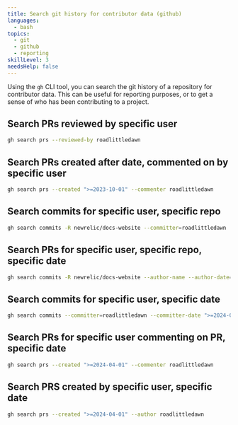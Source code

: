 ```yaml
---
title: Search git history for contributor data (github)
languages:
  - bash
topics:
  - git
  - github
  - reporting
skillLevel: 3
needsHelp: false
---
```


Using the `gh` CLI tool, you can search the git history of a repository for contributor data. This can be useful for reporting purposes, or to get a sense of who has been contributing to a project.

## Search PRs reviewed by specific user

```bash
gh search prs --reviewed-by roadlittledawn
```

## Search PRs created after date, commented on by specific user

```bash
gh search prs --created ">=2023-10-01" --commenter roadlittledawn
```

## Search commits for specific user, specific repo

```bash
gh search commits -R newrelic/docs-website --committer=roadlittledawn
```

## Search PRs for specific user, specific repo, specific date

```bash
gh search commits -R newrelic/docs-website --author-name --author-date=">=2023-10-01"
```

## Search commits for specific user, specific date

```bash
gh search commits --committer=roadlittledawn --committer-date ">=2024-04-01"
```

## Search PRs for specific user commenting on PR, specific date

```bash
gh search prs --created ">=2024-04-01" --commenter roadlittledawn
```

## Search PRS created by specific user, specific date

```bash
gh search prs --created ">=2024-04-01" --author roadlittledawn
```
